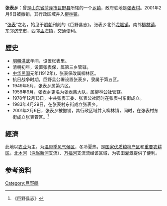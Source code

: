 {{refimprove|time=2014-07-30T02:02:11+00:00}}
'''张表乡'''：曾是[[山东省|山东省]][[菏泽市|菏泽市]][[巨野县|巨野县]]所辖的一个[[乡镇|乡镇]]，政府驻地是[[张表村|张表村]]。2001年2月6日被撤销，其行政区域并入[[柳林镇_(巨野县)|柳林镇]]。

“[[张表|张表]]”之名，始见于[[明朝|明朝]]刊刻的《巨野县志》。张表乡北邻[[龙堌镇|龙堌镇]]，南邻[[柳林镇|柳林镇]]，东邻[[济宁市|济宁市]]，西邻[[孟海镇|孟海镇]]，交通便利。

== 歷史 ==
*[[明朝|明朝]][[洪武|洪武]]年间，设置张表里。
*清朝初年，设置张表保，属第三乡管辖。
*[[中华民国|中华民国]]元年(1912年)，张表保改属柳林区。
*抗日战争时期，巨野县公署设置张表乡，隶属于第五区。
*1949年5月，张表乡属第六区。
*1958年9月，张表乡更名为张表集大队，属柳林公社管辖。
*1978年12月13日，中共张表工委、张表公社同时在张表村东街成立。
*1983年4月29日，在张表村东街成立张表乡。
*2001年2月6日，张表乡被撤销，其行政区域并入柳林镇，同时，在张表村东街成立张表管区。<ref>《巨野县志》</ref>
==經濟==
此地以[[农业|农业]]为主。为[[温带季风气候区|温带季风气候区]]，冬冷夏热，是[[国家优质粮棉产区|国家优质粮棉产区]]和[[重要农耕区|重要农耕区]]。[[北木河|北木河]]（[[洙赵新河|洙赵新河]]支流）、[[万福河|万福河]]支流流经该区域，为农田灌溉提供了便利。

== 参考资料 ==
{{reflist}}

[[Category:巨野縣|Category:巨野縣]]